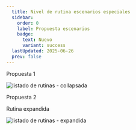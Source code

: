 ```yaml
---
  title: Nivel de rutina escenarios especiales
  sidebar:
    order: 0
    label: Propuesta escenarios
    badge:
      text: Nuevo
      variant: success
  lastUpdated: 2025-06-26
  prev: false
---
```


Propuesta 1

![listado de rutinas - collapsada](./assets/propuesta_1.png)

Propuesta 2

Rutina expandida

![listado de rutinas - expandida](./assets/propuesta_2.png)

